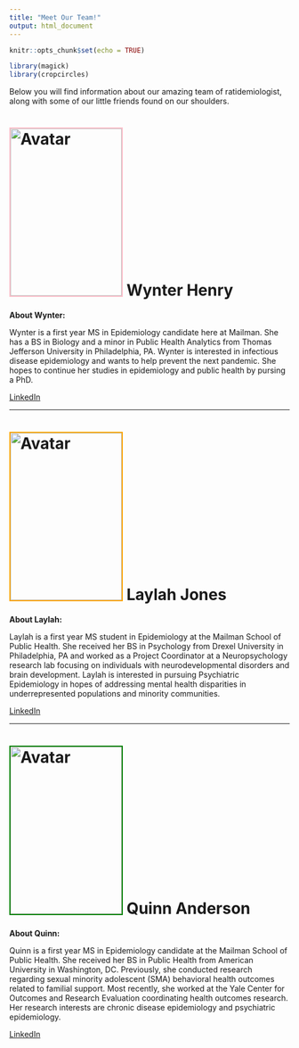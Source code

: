 ```yaml
---
title: "Meet Our Team!"
output: html_document
---
```


```r
knitr::opts_chunk$set(echo = TRUE)

library(magick)
library(cropcircles)
```

Below you will find information about our amazing team of ratidemiologist, along with some of our little friends found on our shoulders. 

# <img src="rat_pictures/wynter.jpeg" alt="Avatar" width="200" height="300" style="border:2px solid pink"> Wynter Henry

**About Wynter:**

Wynter is a first year MS in Epidemiology candidate here at Mailman. She has a BS in Biology and a minor in Public Health Analytics from Thomas Jefferson University in Philadelphia, PA. Wynter is interested in infectious disease epidemiology and wants to help prevent the next pandemic. She hopes to continue her studies in epidemiology and public health by pursing a PhD. 

[LinkedIn](www.linkedin.com/in/wynter-henry-866324263/)

-----------------------------------------------------

# <img src="rat_pictures/laylah.jpeg" alt="Avatar" width="200" height="300" style="border:2px solid orange"> Laylah Jones

**About Laylah:**

Laylah is a first year MS student in Epidemiology at the Mailman School of Public Health. She received her BS in Psychology from Drexel University in Philadelphia, PA and worked as a Project Coordinator at a Neuropsychology research lab focusing on individuals with neurodevelopmental disorders and brain development. Laylah is interested in pursuing Psychiatric Epidemiology in hopes of addressing mental health disparities in underrepresented populations and minority communities.

[LinkedIn](www.linkedin.com/in/laylah-jones)

-----------------------------------------------------

# <img src="rat_pictures/quinn.jpeg" alt="Avatar" width="200" height="300" style="border:2px solid green"> Quinn Anderson

**About Quinn:**

Quinn is a first year MS in Epidemiology candidate at the Mailman School of Public Health. She received her BS in Public Health from American University in Washington, DC. Previously, she conducted research regarding sexual minority adolescent (SMA) behavioral health outcomes related to familial support. Most recently, she worked at the Yale Center for Outcomes and Research Evaluation coordinating health outcomes research. Her research interests are chronic disease epidemiology and psychiatric epidemiology. 

[LinkedIn](www.linkedin.com/in/quinn-anderson1/)
